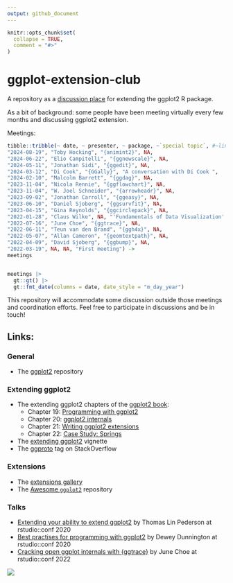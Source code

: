```yaml
---
output: github_document
---
```


<!-- README.md is generated from README.Rmd. Please edit that file -->

```r
knitr::opts_chunk$set(
  collapse = TRUE,
  comment = "#>"
)
```

# ggplot-extension-club


A repository as a [discussion place](https://github.com/teunbrand/ggplot-extension-club/discussions) for extending the ggplot2 R package. 

As a bit of background: some people have been meeting virtually every few months and discussing ggplot2 extension. 

Meetings:


```r
tibble::tribble(~ date, ~ presenter, ~ package, ~`special topic`, #~link,
"2024-08-19", "Toby Hocking", "{animint2}", NA, 
"2024-06-22", "Elio Campitelli", "{ggnewscale}", NA,
"2024-05-11", "Jonathan Sidi", "{ggedit}", NA,
"2024-03-12", "Di Cook", "{GGally}", "A conversation with Di Cook ",
"2024-02-10", "Malcolm Barrett", "{ggdag}", NA,
"2023-11-04", "Nicola Rennie", "{ggflowchart}", NA,
"2023-11-04", "W. Joel Schneider", "{arrowheadr}", NA,
"2023-09-02", "Jonathan Carroll", "{ggeasy}", NA,
"2023-06-10", "Daniel Sjoberg", "{ggsurvfit}", NA,
"2023-04-15", "Gina Reynolds", "{ggcirclepack}", NA,
"2022-01-28", "Claus Wilke", NA, "'Fundamentals of Data Visualization' book project",
"2022-07-16", "June Choe", "{ggtrace}", NA,
"2022-06-11", "Teun van den Brand", "{ggh4x}", NA,
"2022-05-07", "Allan Cameron", "{geomtextpath}", NA,
"2022-04-09", "David Sjoberg", "{ggbump}", NA,
"2022-03-19", NA, NA, "First meeting") ->
meetings


meetings |>
  gt::gt() |>
  gt::fmt_date(columns = date, date_style = "m_day_year")
```

This repository will accommodate some discussion outside those meetings and coordination efforts.  Feel free to participate in discussions and be in touch!


## Links:

### General

* The [ggplot2](https://github.com/tidyverse/ggplot2) repository

### Extending ggplot2

* The extending ggplot2 chapters of the [ggplot2 book](https://ggplot2-book.org/):
  * Chapter 19: [Programming with ggplot2](https://ggplot2-book.org/programming.html)
  * Chapter 20: [ggplot2 internals](https://ggplot2-book.org/internals.html)
  * Chapter 21: [Writing ggplot2 extensions](https://ggplot2-book.org/extensions.html)
  * Chapter 22: [Case Study: Springs](https://ggplot2-book.org/spring1.html)
* The [extending ggplot2](https://ggplot2.tidyverse.org/articles/extending-ggplot2.html) vignette
* The [ggproto](https://stackoverflow.com/questions/tagged/ggproto) tag on StackOverflow

### Extensions

* The [extensions gallery](https://exts.ggplot2.tidyverse.org/gallery/)
* The [Awesome `ggplot2`](https://github.com/erikgahner/awesome-ggplot2) repository

### Talks

* [Extending your ability to extend ggplot2](https://www.rstudio.com/resources/rstudioconf-2020/extending-your-ability-to-extend-ggplot2/) by Thomas Lin Pederson at rstudio::conf 2020
* [Best practises for programming with ggplot2](https://www.rstudio.com/resources/rstudioconf-2020/best-practices-for-programming-with-ggplot2/) by Dewey Dunnington at rstudio::conf 2020
* [Cracking open ggplot internals with {ggtrace}](https://www.rstudio.com/resources/rstudioconf-2020/best-practices-for-programming-with-ggplot2/) by June Choe at rstudio::conf 2022

![](https://github.com/teunbrand/ggplot-extension-club/blob/main/ggextenders-hex_files/figure-html/unnamed-chunk-1-1.png?raw=true)

